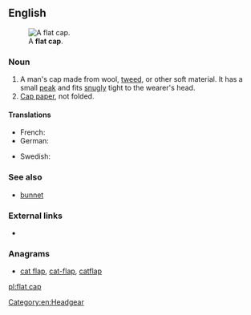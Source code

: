 ==English==
[[File:Flat-cap.jpg|thumb|right|A '''flat cap'''.]]

===Noun===
{{en-noun|head=[[flat]] [[cap]]}}

# A man's cap made from wool, [[tweed]], or other soft material. It has a small [[peak]] and fits [[snugly]] tight to the wearer's head.
# [[cap paper|Cap paper]], not folded. <!--Webster 1913-->

====Translations====
{{trans-top|man's cap made from wool, tweed, or other soft material.}}
* French: {{t+|fr|casquette|f}}
* German: {{t|de|Schiebermütze|f}}
{{trans-mid}}
* Swedish: {{t|sv|gubbkeps|c}}
{{trans-bottom}}

===See also===
* [[bunnet]]

===External links===
* {{pedia}}

===Anagrams===
* [[cat flap#English|cat flap]], [[cat-flap#English|cat-flap]], [[catflap#English|catflap]]

[[Category:en:Headgear]]

[[pl:flat cap]]